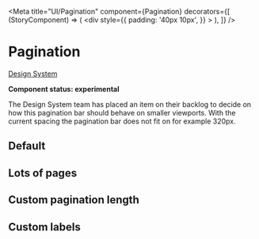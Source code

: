 
<Meta
  title="UI/Pagination"
  component={Pagination}
  decorators={[
    (StoryComponent) => (
      <div
        style={{
          padding: '40px 10px',
        }}
      >
        <StoryComponent />
      </div>
    ),
  ]}
/>

# Pagination

[Design System](https://designsystem.amsterdam.nl/7awj1hc9f/p/431c4a-pagination)

**Component status: experimental**

The Design System team has placed an item on their backlog to decide on how this pagination bar should behave on
smaller viewports. With the current spacing the pagination bar does not fit on for example 320px.

## Default

<Canvas>
  <Story name="Default">
    <Pagination page={1} pageSize={10} collectionSize={40} />
    <Pagination page={3} pageSize={10} collectionSize={50} />
    <Pagination page={6} pageSize={10} collectionSize={60} />
  </Story>
</Canvas>

## Lots of pages

<Canvas>
  <Story name="Lots of pages">
    <Pagination collectionSize={300} pageSize={10} page={2} />
    <Pagination collectionSize={300} pageSize={10} page={20} />
    <Pagination collectionSize={300} pageSize={10} page={30} />
  </Story>
</Canvas>

## Custom pagination length

<Canvas>
  <Story name="Custom pagination length">
    <Pagination
      collectionSize={300}
      pageSize={10}
      page={2}
      paginationLength={12}
    />
    <Pagination
      collectionSize={300}
      pageSize={10}
      page={20}
      paginationLength={5}
    />
  </Story>
</Canvas>

## Custom labels

<Canvas>
  <Story name="Custom Labels">
    <Pagination
      page={1}
      pageSize={10}
      collectionSize={40}
      labelPrevious="vorig document"
      labelNext="volgende document"
    />
  </Story>
</Canvas>
